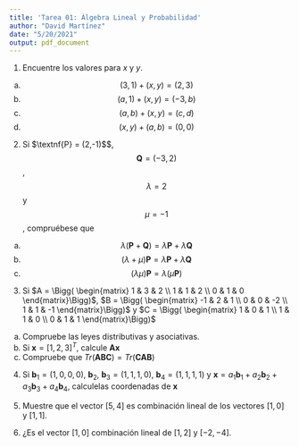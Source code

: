 ```yaml
---
title: 'Tarea 01: Álgebra Lineal y Probabilidad'
author: "David Martínez"
date: "5/20/2021"
output: pdf_document
---
```


1. Encuentre los valores para $x$ y $y$.

  (a) $$(3,1) + (x,y) = (2,3)$$
  (b) $$(a,1) + (x,y) = (-3,b)$$
  (c) $$(a,b) + (x,y) = (c,d)$$
  (d) $$(x,y) + (a,b) = (0,0)$$
  
2. Si $\textnf{P} = (2,-1)$$, $$\textbf{Q} = (-3,2)$$, $$\lambda = 2$$ y $$\mu = -1$$, compruébese que

  (a) $$\lambda(\textbf{P} + \textbf{Q}) = \lambda\textbf{P} + \lambda\textbf{Q}$$
  (b) $$(\lambda + \mu)\textbf{P} = \lambda\textbf{P} + \lambda\textbf{Q}$$
  (c) $$(\lambda\mu)\textbf{P} = \lambda(\mu\textbf{P})$$
  
3. Si $A = \Bigg( \begin{matrix} 1 & 3 & 2 \\ 1 & 1 & 2 \\ 0 & 1 & 0 \end{matrix}\Bigg)$, $B = \Bigg( \begin{matrix} -1 & 2 & 1 \\ 0 & 0 & -2 \\ 1 & 1 & -1 \end{matrix}\Bigg)$ y $C = \Bigg( \begin{matrix} 1 & 0 & 1 \\ 1 & 1 & 0 \\ 0 & 1 & 1 \end{matrix}\Bigg)$

  (a) Compruebe las leyes distributivas y asociativas.
  (b) Si $\textbf{x} = [1,2,3]^T$, calcule $\textbf{Ax}$
  (c) Compruebe que $Tr(\textbf{ABC}) = Tr(\textbf{CAB})$
  
4. Si $\textbf{b}_1 = (1,0,0,0)$, $\textbf{b}_2$, $\textbf{b}_3 = (1,1,1,0)$, $\textbf{b}_4 = (1,1,1,1)$ y $\textbf{x} = a_1\textbf{b}_1 + a_2\textbf{b}_2 + a_3\textbf{b}_3 + a_4\textbf{b}_4$, calculelas coordenadas de $\textbf{x}$

5. Muestre que el vector $[5,4]$ es combinación lineal de los vectores $[1,0]$ y $[1,1]$.

6. ¿Es el vector $[1,0]$ combinación lineal de [$1,2]$ y $[-2,-4]$.